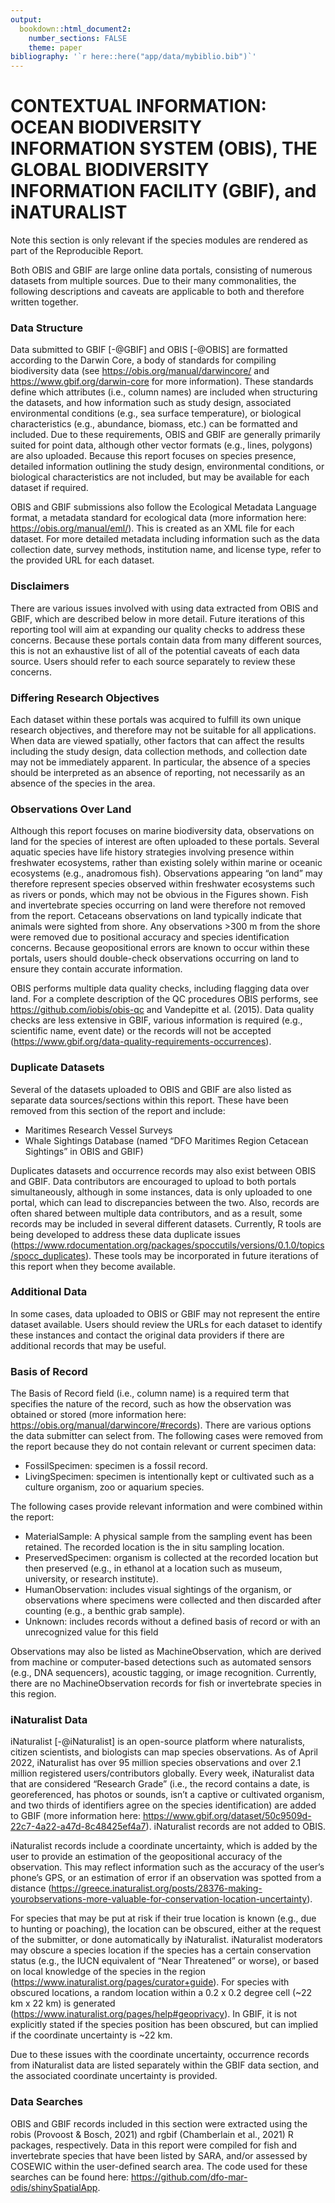 ```yaml
---
output:
  bookdown::html_document2:
    number_sections: FALSE
    theme: paper
bibliography: '`r here::here("app/data/mybiblio.bib")`'
---
```


# **CONTEXTUAL INFORMATION: OCEAN BIODIVERSITY INFORMATION SYSTEM (OBIS), THE GLOBAL BIODIVERSITY INFORMATION FACILITY (GBIF), and iNATURALIST**

Note this section is only relevant if the species modules are rendered as part of the Reproducible Report.

Both OBIS and GBIF are large online data portals, consisting of numerous datasets from multiple sources. Due to their many commonalities, the following descriptions and caveats are applicable to both and therefore written together.

### **Data Structure**

Data submitted to GBIF [-@GBIF] and OBIS [-@OBIS] are formatted according to the Darwin Core, a body of standards for compiling biodiversity data (see <https://obis.org/manual/darwincore/> and <https://www.gbif.org/darwin-core> for more information). These standards define which attributes (i.e., column names) are included when structuring the datasets, and how information such as study design, associated environmental conditions (e.g., sea surface temperature), or biological characteristics (e.g., abundance, biomass, etc.) can be formatted and included. Due to these requirements, OBIS and GBIF are generally primarily suited for point data, although other vector formats (e.g., lines, polygons) are also uploaded. Because this report focuses on species presence, detailed information outlining the study design, environmental conditions, or biological characteristics are not included, but may be available for each dataset if required.

OBIS and GBIF submissions also follow the Ecological Metadata Language format, a metadata standard for ecological data (more information here: <https://obis.org/manual/eml/>). This is created as an XML file for each dataset. For more detailed metadata including information such as the data collection date, survey methods, institution name, and license type, refer to the provided URL for each dataset.

### **Disclaimers**

There are various issues involved with using data extracted from OBIS and GBIF, which are described below in more detail. Future iterations of this reporting tool will aim at expanding our quality checks to address these concerns. Because these portals contain data from many different sources, this is not an exhaustive list of all of the potential caveats of each data source. Users should refer to each source separately to review these concerns.

### **Differing Research Objectives**

Each dataset within these portals was acquired to fulfill its own unique research objectives, and therefore may not be suitable for all applications. When data are viewed spatially, other factors that can affect the results including the study design, data collection methods, and collection date may not be immediately apparent. In particular, the
absence of a species should be interpreted as an absence of reporting, not necessarily as an absence of the species in the area.

### **Observations Over Land**

Although this report focuses on marine biodiversity data, observations on land for the species of interest are often uploaded to these portals. Several aquatic species have life history strategies involving presence within freshwater ecosystems, rather than existing solely within marine or oceanic ecosystems (e.g., anadromous fish). Observations appearing "on land" may therefore represent species observed within freshwater ecosystems such as rivers or ponds, which may not be obvious in the Figures shown. Fish and invertebrate species occurring on land were therefore not removed from the report. Cetaceans observations on land typically indicate that animals were sighted from shore. Any
observations \>300 m from the shore were removed due to positional accuracy and species identification concerns. Because geopositional errors are known to occur within these portals, users should double-check observations occurring on land to ensure they contain accurate information.

OBIS performs multiple data quality checks, including flagging data over land. For a complete description of the QC procedures OBIS performs, see <https://github.com/iobis/obis-qc> and Vandepitte et al. (2015). Data quality checks are less extensive in GBIF, various information is required (e.g., scientific name, event date) or the records will not be accepted (<https://www.gbif.org/data-quality-requirements-occurrences>).

### **Duplicate Datasets**

Several of the datasets uploaded to OBIS and GBIF are also listed as separate data sources/sections within this report. These have been removed from this section of the report and include:

-   Maritimes Research Vessel Surveys
-   Whale Sightings Database (named "DFO Maritimes Region Cetacean
    Sightings" in OBIS and GBIF)

Duplicates datasets and occurrence records may also exist between OBIS and GBIF. Data contributors are encouraged to upload to both portals simultaneously, although in some instances, data is only uploaded to one portal, which can lead to discrepancies between the two. Also, records are often shared between multiple data contributors, and as a result, some records may be included in several different datasets. Currently, R tools are being developed to address these data duplicate issues (<https://www.rdocumentation.org/packages/spoccutils/versions/0.1.0/topics/spocc_duplicates>). These tools may be incorporated in future iterations of this report when they become available.

### **Additional Data**

In some cases, data uploaded to OBIS or GBIF may not represent the entire dataset available. Users should review the URLs for each dataset to identify these instances and contact the original data providers if there are additional records that may be useful.

### **Basis of Record**

The Basis of Record field (i.e., column name) is a required term that specifies the nature of the record, such as how the observation was obtained or stored (more information here: <https://obis.org/manual/darwincore/#records>). There
are various options the data submitter can select from. The following cases were removed from the report because they do not contain relevant or current specimen data:

- FossilSpecimen: specimen is a fossil record.
- LivingSpecimen: specimen is intentionally kept or cultivated such as a culture organism, zoo or aquarium species.

The following cases provide relevant information and were combined within the report:

- MaterialSample: A physical sample from the sampling event has been retained. The recorded location is the in situ sampling location.
- PreservedSpecimen: organism is collected at the recorded location but then preserved (e.g., in ethanol at a location such as museum, university, or research institute).
- HumanObservation: includes visual sightings of the organism, or observations where specimens were collected and then discarded after counting (e.g., a benthic grab sample).
- Unknown: includes records without a defined basis of record or with an unrecognized value for this field

Observations may also be listed as MachineObservation, which are derived from machine or computer-based detections such as automated sensors (e.g., DNA sequencers), acoustic tagging, or image recognition. Currently, there are no MachineObservation records for fish or invertebrate species in this region.

### **iNaturalist Data**

iNaturalist [-@iNaturalist] is an open-source platform where naturalists, citizen scientists, and biologists can map species observations. As of April 2022, iNaturalist has over 95 million species observations and over 2.1 million registered users/contributors globally. Every week, iNaturalist data that are considered "Research Grade" (i.e., the record contains a date, is georeferenced, has photos or sounds, isn't a captive or cultivated organism, and two thirds of identifiers agree on the species identification) are added to GBIF (more information here:
<https://www.gbif.org/dataset/50c9509d-22c7-4a22-a47d-8c48425ef4a7>).
iNaturalist records are not added to OBIS.

iNaturalist records include a coordinate uncertainty, which is added by the user to provide an estimation of the geopositional accuracy of the observation. This may reflect information such as the accuracy of the
user's phone's GPS, or an estimation of error if an observation was spotted from a distance
(<https://greece.inaturalist.org/posts/28376-making-yourobservations-more-valuable-for-conservation-location-uncertainty>).

For species that may be put at risk if their true location is known (e.g., due to hunting or poaching), the location can be obscured, either at the request of the submitter, or done automatically by iNaturalist. iNaturalist moderators may obscure a species location if the species has a certain conservation status (e.g., the IUCN equivalent of "Near
Threatened" or worse), or based on local knowledge of the species in the region (<https://www.inaturalist.org/pages/curator+guide>). For species with obscured locations, a random location within a 0.2 x 0.2 degree cell (\~22 km x 22 km) is generated (<https://www.inaturalist.org/pages/help#geoprivacy>). In GBIF, it is not explicitly stated if the species position has been obscured, but can implied if the coordinate uncertainty is \~22 km.

Due to these issues with the coordinate uncertainty, occurrence records from iNaturalist data are listed separately within the GBIF data section, and the associated coordinate uncertainty is provided.

### **Data Searches**

OBIS and GBIF records included in this section were extracted using the robis (Provoost & Bosch, 2021) and rgbif (Chamberlain et al., 2021) R packages, respectively. Data in this report were compiled for fish and invertebrate species that have been listed by SARA, and/or assessed by COSEWIC within the user-defined search area. The code used for these searches can be found here: <https://github.com/dfo-mar-odis/shinySpatialApp>.